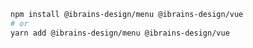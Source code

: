 ```bash
npm install @ibrains-design/menu @ibrains-design/vue
# or
yarn add @ibrains-design/menu @ibrains-design/vue
```
